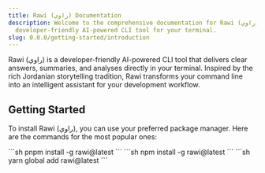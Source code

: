 ```yaml
---
title: Rawi (راوي) Documentation
description: Welcome to the comprehensive documentation for Rawi (راوي), a
  developer-friendly AI-powered CLI tool for your terminal.
slug: 0.0.0/getting-started/introduction
---
```



Rawi (راوي) is a developer-friendly AI-powered CLI tool that delivers clear answers, summaries, and analyses directly in your terminal. Inspired by the rich Jordanian storytelling tradition, Rawi transforms your command line into an intelligent assistant for your development workflow.

## <Icon name="rocket" color="var(--sl-color-text-accent)" /> Getting Started

To install Rawi (راوي), you can use your preferred package manager. Here are the commands for the most popular ones:

<Tabs>
  <TabItem label="pnpm" icon="pnpm">
    ```sh
    pnpm install -g rawi@latest
    ```
  </TabItem>

  <TabItem label="npm" icon="npm">
    ```sh
    npm install -g rawi@latest
    ```
  </TabItem>

  <TabItem label="yarn" icon="seti:yarn">
    ```sh
    yarn global add rawi@latest
    ```
  </TabItem>
</Tabs>
